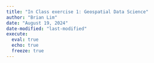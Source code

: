 ```yaml
---
title: "In Class exercise 1: Geospatial Data Science"
author: "Brian Lim"
date: "August 19, 2024"
date-modified: "last-modified"
execute: 
  eval: true
  echo: true
  freeze: true
---
```

